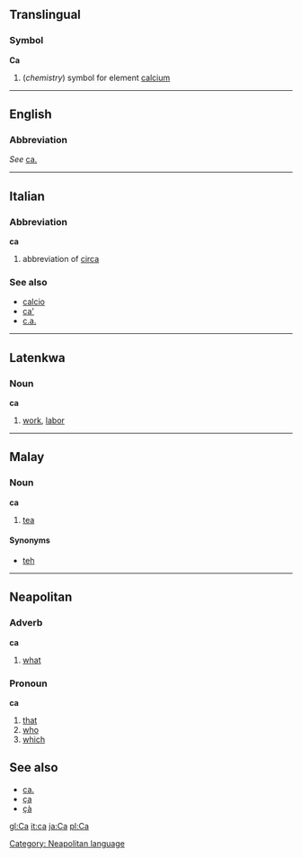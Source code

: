 ==Translingual==
===Symbol===
'''Ca'''

# (''chemistry'') symbol for element [[calcium]]

----
==English==
===Abbreviation===
''See'' [[ca.]]

----

==Italian==
===Abbreviation===
'''ca'''

# abbreviation of [[circa]]

===See also===
*[[calcio]]
*[[ca']]
*[[c.a.]]

----
==Latenkwa==
===Noun===
'''ca'''

#[[work]], [[labor]]

----
==Malay==
===Noun===
'''ca'''

#[[tea]]

====Synonyms====
*[[teh]]

----

==Neapolitan==
===Adverb===
'''ca'''
#[[what]]

===Pronoun===
'''ca'''
#[[that]]
#[[who]]
#[[which]]

==See also==
*[[ca.]]
*[[ça]]
*[[çà]]

[[Category: Neapolitan language]]

[[gl:Ca]]
[[it:ca]]
[[ja:Ca]]
[[pl:Ca]]